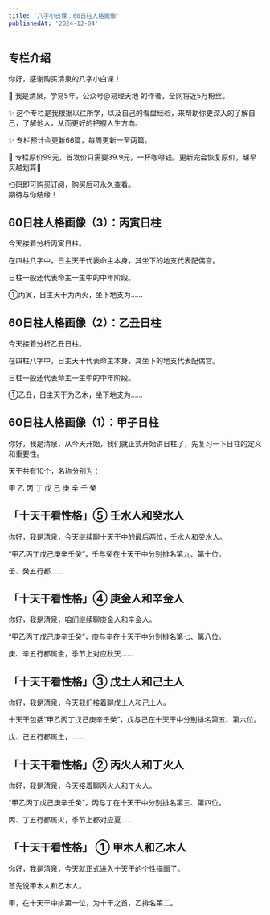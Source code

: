 ```yaml
---
title: '八字小白课：60日柱人格画像'
publishedAt: '2024-12-04'
---
```


## 专栏介绍

你好，感谢购买清泉的八字小白课！  
  
🎤 我是清泉，学易5年，公众号@易理天地 的作者，全网将近5万粉丝。  
  
✨ 这个专栏是我根据以往所学，以及自己的看盘经验，来帮助你更深入的了解自己，了解他人，从而更好的把握人生方向。  
  
✨ 专栏预计会更新66篇，每周更新一至两篇。  
  
🍳 专栏原价99元，首发价只需要39.9元，一杯咖啡钱。更新完会恢复原价，越早买越划算🥤  
  
扫码即可购买订阅，购买后可永久查看。  
期待与你结缘！

## 60日柱人格画像（3）：丙寅日柱
今天接着分析丙寅日柱。

在四柱八字中，日主天干代表命主本身，其坐下的地支代表配偶宫。

日柱一般还代表命主一生中的中年阶段。

①丙寅，日主天干为丙火，坐下地支为......

## 60日柱人格画像（2）：乙丑日柱
今天接着分析乙丑日柱。

在四柱八字中，日主天干代表命主本身，其坐下的地支代表配偶宫。

日柱一般还代表命主一生中的中年阶段。

①乙丑，日主天干为乙木，坐下地支为......

## 60日柱人格画像（1）：甲子日柱
你好，我是清泉，从今天开始，我们就正式开始讲日柱了，先复习一下日柱的定义和重要性。

天干共有10个，名称分别为：

甲 乙 丙 丁 戊 己 庚 辛 壬 癸

## 「十天干看性格」⑤ 壬水人和癸水人
你好，我是清泉，今天继续聊十天干中的最后两位，壬水人和癸水人。

“甲乙丙丁戊己庚辛壬癸”，壬与癸在十天干中分别排名第九、第十位。

壬、癸五行都......

## 「十天干看性格」④ 庚金人和辛金人
你好，我是清泉，咱们继续聊庚金人和辛金人。

“甲乙丙丁戊己庚辛壬癸”，庚与辛在十天干中分别排名第七、第八位。

庚、辛五行都属金，季节上对应秋天......

## 「十天干看性格」③ 戊土人和己土人
你好，我是清泉，今天我们接着聊戊土人和己土人。

十天干包括“甲乙丙丁戊己庚辛壬癸”，戊与己在十天干中分别排名第五、第六位。

戊、己五行都属土，......

## 「十天干看性格」② 丙火人和丁火人
你好，我是清泉，今天接着聊丙火人和丁火人。

“甲乙丙丁戊己庚辛壬癸”，丙与丁在十天干中分别排名第三、第四位。

丙、丁五行都属火，季节上都对应夏......

## 「十天干看性格」 ① 甲木人和乙木人
你好，我是清泉，今天就正式进入十天干的个性描画了。

首先说甲木人和乙木人。

甲，在十天干中排第一位，为十干之首，乙排名第二。



